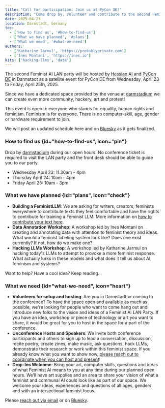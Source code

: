 ```yaml
---
title: "Call for participation: Join us at PyCon DE!"
description: "Come drop by, volunteer and contribute to the second Feminist AI LAN Party"
date: 2025-04-23
location: Darmstadt, Germany
toc:
  - ['How to find us', '#how-to-find-us']
  - ['What we have planned', '#plans']
  - ['What we need', '#what-we-need']
authors:
  - ['Katharine Jarmul', 'https://probablyprivate.com']
  - ['Ines Montani', 'https://ines.io']
kits: ['hacking-llms', 'data']
---
```


The second Feminist AI LAN party will be hosted by [Hessian.AI](https://hessian.ai/) and [PyCon DE](https://2025.pycon.de/) in Darmstadt as a satellite event for PyCon DE from Wednesday, April 23 to Friday, April 25th, 2025.

Since we have a dedicated space provided by the venue at [darmstadium](https://www.darmstadtium.de/) we can create even more community, hackery, art and protest!

This event is open to everyone who stands for equality, human rights and feminism. Feminism is for everyone. There is no computer-skill, age, gender or hardware requirement to join.

We will post an updated schedule here and on [Bluesky]([[BLUESKY]]) as it gets finalized.

### How to find us {id="how-to-find-us", icon="pin"}

Drop by [darmstadium](https://www.darmstadtium.de/) during our open hours. No conference ticket is required to visit the LAN party and the front desk should be able to guide you to our party.

- Wednesday April 23: 11.30am - 4pm
- Thursday April 24: 10am - 4pm
- Friday April 25: 10am - 3pm

### What we have planned {id="plans", icon="check"}

- **Building a FeministLLM**: We are asking for writers, creators, feminists everywhere to contribute texts they feel comfortable and have the rights to contribute for training a Feminist LLM. More information on [how to contribute your text here](https://github.com/feminist-ai/training-feminist-llms/blob/main/README.md#call-for-contributions-for-pyconde).
- **Data Annotation Workshop**: A workshop led by Ines Montani on creating and annotating data with attention to feminist theory and ideas. What would a feminist labeling system look like? Does one exist currently? If not, how do we make one?
- **Hacking LLMs Workshop**: A workshop led by Katharine Jarmul on hacking today's LLMs to attempt to provoke a more feminist response. What actually lurks in these models and what does it tell us about AI, feminism and systems?

Want to help? Have a cool idea? Keep reading...

### What we need {id="what-we-need", icon="heart"}

- **Volunteers for setup and hosting**: Are you in Darmstadt or coming to the conference? To have the space open and available as much as possible, we're looking for people who want to come hang out and introduce new folks to the vision and ideas of a Feminist AI LAN Party. If you have an idea, workshop or piece of technology or art you want to share, it would be great for you to host in the space for a part of the conference.
- **Unconference Hosts and Speakers**: We invite both conference participants and others to sign up to lead a conversation, discussion, recite poetry, create zines, make music, ask questions, hack LLMs, demonstrate their research or work within this feminist space. If you already know what you want to show now, [please reach out to coordinate when you can host and present](mailto:[[EMAIL]])!
- **Drop-Ins Welcome**: Bring your art, computer skills, questions and ideas of what Feminist AI means to you at any time during our planned open hours. We'll have art supplies and an area to share your vision of what a feminist and communal AI could look like as part of our space. We welcome your ideas, experiences and questions of all ages, genders and with an intersectional feminist focus.

<Infobox title="Questions, concerns and other ideas" icon="speech">

Please [reach out via email](mailto:[[EMAIL]]) or on [Bluesky]([[BLUESKY]]).

</Infobox>
